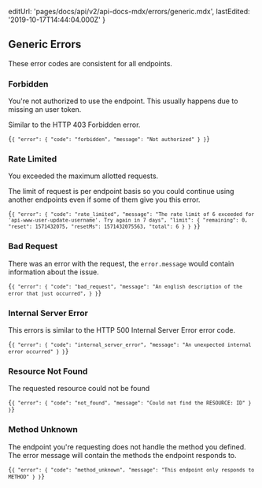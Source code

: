 
  editUrl: 'pages/docs/api/v2/api-docs-mdx/errors/generic.mdx',
  lastEdited: '2019-10-17T14:44:04.000Z'
}

## Generic Errors

These error codes are consistent for all endpoints.

### Forbidden

You're not authorized to use the endpoint. This usually happens due to missing an user token.

<Note>Similar to the HTTP 403 Forbidden error.</Note>

<Code lang="json">{`{
  "error": {
    "code": "forbidden",
    "message": "Not authorized"
  }
}`}</Code>

### Rate Limited

You exceeded the maximum allotted requests.

The limit of request is per endpoint basis so you could continue using another endpoints even if some of them give you this error.

<Code lang="json">{`{
  "error": {
    "code": "rate_limited",
    "message": "The rate limit of 6 exceeded for 'api-www-user-update-username'. Try again in 7 days",
    "limit": {
      "remaining": 0,
      "reset": 1571432075,
      "resetMs": 1571432075563,
      "total": 6
    }
  }
}`}</Code>

### Bad Request

There was an error with the request, the `error.message` would contain information about the issue.

<Code lang="json">{`{
  "error": {
    "code": "bad_request",
    "message": "An english description of the error that just occurred",
  }
}`}</Code>

### Internal Server Error

This errors is similar to the HTTP 500 Internal Server Error error code.

<Code lang="json">{`{
  "error": {
    "code": "internal_server_error",
    "message": "An unexpected internal error occurred"
  }
}`}</Code>

### Resource Not Found

The requested resource could not be found

<Code lang="json">{`{
  "error": {
    "code": "not_found",
    "message": "Could not find the RESOURCE: ID"
  }
}`}</Code>

### Method Unknown

The endpoint you're requesting does not handle the method you defined. The error message will contain the methods the endpoint responds to.

<Code lang="json">{`{
  "error": {
    "code": "method_unknown",
    "message": "This endpoint only responds to METHOD"
  }
}`}</Code>
